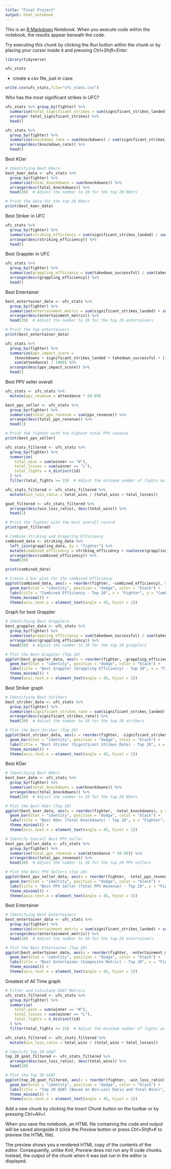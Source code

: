 ```yaml
---
title: "Final Project"
output: html_notebook
---
```


This is an [R Markdown](http://rmarkdown.rstudio.com) Notebook. When you execute code within the notebook, the results appear beneath the code. 

Try executing this chunk by clicking the *Run* button within the chunk or by placing your cursor inside it and pressing *Ctrl+Shift+Enter*. 

```r
library(tidyverse)
```

```r
ufc_stats
```
- create a csv file, just in case
```r
write.csv(ufc_stats,file="ufc_stats.csv")
```

Who has the most significant strikes in UFC? 
```r
ufc_stats %>% group_by(fighter) %>%
  summarise(total_significant_strikes = sum(significant_strikes_landed)) %>%
  arrange(-total_significant_strikes) %>%
  head()
```

```r
ufc_stats %>%
  group_by(fighter) %>%
  summarise(knockdown_rate = sum(knockdowns) / sum(significant_strikes_attempted)) %>%
  arrange(desc(knockdown_rate)) %>%
  head()
```

Best KOer

```r
# Identifying Best KOers
best_koer_data <- ufc_stats %>%
  group_by(fighter) %>%
  summarise(total_knockdowns = sum(knockdowns)) %>%
  arrange(desc(total_knockdowns)) %>%
  head(20)  # Adjust the number to 20 for the top 20 KOers

# Print the data for the top 20 KOers
print(best_koer_data)

```
 Best Striker in UFC
```r
ufc_stats %>%
  group_by(fighter) %>%
  summarise(striking_efficiency = sum(significant_strikes_landed) / sum(significant_strikes_attempted)) %>%
  arrange(desc(striking_efficiency)) %>%
  head()
```
Best Grappler in UFC

```r
ufc_stats %>%
  group_by(fighter) %>%
  summarise(grappling_efficiency = sum(takedown_successful) / sum(takedown_attempted)) %>%
  arrange(desc(grappling_efficiency)) %>%
  head()
```

Best Entertainer 

```r
best_entertainer_data <- ufc_stats %>%
  group_by(fighter) %>%
  summarise(entertainment_metric = sum(significant_strikes_landed) + sum(takedown_successful) + sum(knockdowns)) %>%
  arrange(desc(entertainment_metric)) %>%
  head(20)  # Adjust the number to 20 for the top 20 entertainers

# Print the top entertainers
print(best_entertainer_data)
```
```r
ufc_stats %>%
  group_by(fighter) %>%
  summarise(ppv_impact_score = 
    (knockdowns + significant_strikes_landed + takedown_successful + (1 - takedown_rate) * 10) / 4 +
    sum(attendance) / 1000) %>%
  arrange(desc(ppv_impact_score)) %>%
  head()
```
Best PPV seller overall
```r
ufc_stats <- ufc_stats %>%
  mutate(ppv_revenue = attendance * 59.99)

best_ppv_seller <- ufc_stats %>%
  group_by(fighter) %>%
  summarise(total_ppv_revenue = sum(ppv_revenue)) %>%
  arrange(desc(total_ppv_revenue)) %>%
  head(1)

# Print the fighter with the highest total PPV revenue
print(best_ppv_seller)
```

```r
ufc_stats_filtered <- ufc_stats %>%
  group_by(fighter) %>%
  summarise(
    total_wins = sum(winner == "W"),
    total_losses = sum(winner == "L"),
    total_fights = n_distinct(id)
  ) %>%
  filter(total_fights >= 15)  # Adjust the minimum number of fights as needed

ufc_stats_filtered <- ufc_stats_filtered %>%
  mutate(win_loss_ratio = total_wins / (total_wins + total_losses))

goat_filtered <- ufc_stats_filtered %>%
  arrange(desc(win_loss_ratio), desc(total_wins)) %>%
  head(1)

# Print the fighter with the best overall record
print(goat_filtered)
```
```r
# Combine Striking and Grappling Efficiency
combined_data <- striking_data %>%
  left_join(grappling_data, by = "fighter") %>%
  mutate(combined_efficiency = striking_efficiency + coalesce(grappling_efficiency, 0)) %>%
  arrange(desc(combined_efficiency)) %>%
  head(20)

print(combined_data)


```


```r
# Create a bar plot for the combined efficiency
ggplot(combined_data, aes(x = reorder(fighter, -combined_efficiency), y = combined_efficiency)) +
  geom_bar(stat = "identity", position = "dodge", color = "black") +
  labs(title = "Combined Efficiency - Top 20", x = "Fighter", y = "Combined Efficiency") +
  theme_minimal() +
  theme(axis.text.x = element_text(angle = 45, hjust = 1))
```

Graph for best Grappler

```r
# Identifying Best Grapplers
best_grappler_data <- ufc_stats %>%
  group_by(fighter) %>%
  summarise(grappling_efficiency = sum(takedown_successful) / sum(takedown_attempted)) %>%
  arrange(desc(grappling_efficiency)) %>%
  head(20)  # Adjust the number to 20 for the top 20 grapplers

# Plot the Best Grappler (Top 20)
ggplot(best_grappler_data, aes(x = reorder(fighter, -grappling_efficiency), y = grappling_efficiency)) +
  geom_bar(stat = "identity", position = "dodge", color = "black") +
  labs(title = "Best Grappler (Grappling Efficiency) - Top 20", x = "Fighter", y = "Grappling Efficiency") +
  theme_minimal() +
  theme(axis.text.x = element_text(angle = 45, hjust = 1))


```


Best Striker graph

```r
# Identifying Best Strikers
best_striker_data <- ufc_stats %>%
  group_by(fighter) %>%
  summarise(significant_strikes_rate = sum(significant_strikes_landed) / sum(significant_strikes_attempted)) %>%
  arrange(desc(significant_strikes_rate)) %>%
  head(20)  # Adjust the number to 20 for the top 20 strikers

# Plot the Best Striker (Top 20)
ggplot(best_striker_data, aes(x = reorder(fighter, -significant_strikes_rate), y = significant_strikes_rate)) +
  geom_bar(stat = "identity", position = "dodge", color = "black") +
  labs(title = "Best Striker (Significant Strikes Rate) - Top 20", x = "Fighter", y = "Significant Strikes Rate") +
  theme_minimal() +
  theme(axis.text.x = element_text(angle = 45, hjust = 1))

```

Best KOer


```r
# Identifying Best KOers
best_koer_data <- ufc_stats %>%
  group_by(fighter) %>%
  summarise(total_knockdowns = sum(knockdowns)) %>%
  arrange(desc(total_knockdowns)) %>%
  head(20)  # Adjust the number to 20 for the top 20 KOers

# Plot the Best KOer (Top 20)
ggplot(best_koer_data, aes(x = reorder(fighter, -total_knockdowns), y = total_knockdowns)) +
  geom_bar(stat = "identity", position = "dodge", color = "black") +
  labs(title = "Best KOer (Total Knockdowns) - Top 20", x = "Fighter", y = "Total Knockdowns") +
  theme_minimal() +
  theme(axis.text.x = element_text(angle = 45, hjust = 1))

```
```r
# Identify Overall Best PPV Seller
best_ppv_seller_data <- ufc_stats %>%
  group_by(fighter) %>%
  summarise(total_ppv_revenue = sum(attendance * 59.99)) %>%
  arrange(desc(total_ppv_revenue)) %>%
  head(20)  # Adjust the number to 20 for the top 20 PPV sellers

# Plot the Best PPV Sellers (Top 20)
ggplot(best_ppv_seller_data, aes(x = reorder(fighter, -total_ppv_revenue), y = total_ppv_revenue)) +
  geom_bar(stat = "identity", position = "dodge", color = "black") +
  labs(title = "Best PPV Seller (Total PPV Revenue) - Top 20", x = "Fighter", y = "Total PPV Revenue") +
  theme_minimal() +
  theme(axis.text.x = element_text(angle = 45, hjust = 1))


```
Best Entertainer

```r
# Identifying Best Entertainers
best_entertainer_data <- ufc_stats %>%
  group_by(fighter) %>%
  summarise(entertainment_metric = sum(significant_strikes_landed) + sum(takedown_successful)) %>%
  arrange(desc(entertainment_metric)) %>%
  head(20)  # Adjust the number to 20 for the top 20 entertainers

# Plot the Best Entertainer (Top 20)
ggplot(best_entertainer_data, aes(x = reorder(fighter, -entertainment_metric), y = entertainment_metric)) +
  geom_bar(stat = "identity", position = "dodge", color = "black") +
  labs(title = "Best Entertainer (Composite Metric) - Top 20", x = "Fighter", y = "Composite Metric") +
  theme_minimal() +
  theme(axis.text.x = element_text(angle = 45, hjust = 1))

```

Greatest of All Time graph
```r
# Filter and Calculate GOAT Metrics
ufc_stats_filtered <- ufc_stats %>%
  group_by(fighter) %>%
  summarise(
    total_wins = sum(winner == "W"),
    total_losses = sum(winner == "L"),
    total_fights = n_distinct(id)
  ) %>%
  filter(total_fights >= 15)  # Adjust the minimum number of fights as needed

ufc_stats_filtered <- ufc_stats_filtered %>%
  mutate(win_loss_ratio = total_wins / (total_wins + total_losses))

# Identify Top 20 GOAT
top_20_goat_filtered <- ufc_stats_filtered %>%
  arrange(desc(win_loss_ratio), desc(total_wins)) %>%
  head(20)

# Plot the Top 20 GOAT
ggplot(top_20_goat_filtered, aes(x = reorder(fighter, -win_loss_ratio), y = win_loss_ratio)) +
  geom_bar(stat = "identity", position = "dodge", color = "black") +
  labs(title = "Top 20 GOAT (Based on Win-Loss Ratio and Total Wins)", x = "Fighter", y = "Win-Loss Ratio") +
  theme_minimal() +
  theme(axis.text.x = element_text(angle = 45, hjust = 1))


```

Add a new chunk by clicking the *Insert Chunk* button on the toolbar or by pressing *Ctrl+Alt+I*.

When you save the notebook, an HTML file containing the code and output will be saved alongside it (click the *Preview* button or press *Ctrl+Shift+K* to preview the HTML file).

The preview shows you a rendered HTML copy of the contents of the editor. Consequently, unlike *Knit*, *Preview* does not run any R code chunks. Instead, the output of the chunk when it was last run in the editor is displayed.
